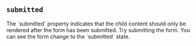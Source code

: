 
## `submitted`
<Split>
  The `submitted` property indicates that the child content
  should only be rendered after the form has been submitted.
  <TryItOut>
    Try submitting the form.  You can see the form change to
    the `submitted` state.
  </TryItOut>
</Split>

<Example
  Component={Submitted}
  code={SubmittedSrc}
  caption="submitted"
  expand
/>


